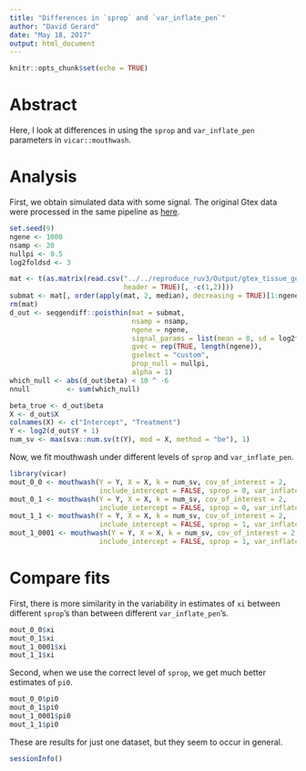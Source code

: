 ```yaml
---
title: "Differences in `sprop` and `var_inflate_pen`"
author: "David Gerard"
date: "May 18, 2017"
output: html_document
---
```


```r
knitr::opts_chunk$set(echo = TRUE)
```

# Abstract

Here, I look at differences in using the `sprop` and `var_inflate_pen` parameters in `vicar::mouthwash`.

# Analysis

First, we obtain simulated data with some signal. The original Gtex data were processed in the same pipeline as [here](https://github.com/dcgerard/ruvb_sims).

```r
set.seed(9)
ngene <- 1000
nsamp <- 20
nullpi <- 0.5
log2foldsd <- 3

mat <- t(as.matrix(read.csv("../../reproduce_ruv3/Output/gtex_tissue_gene_reads_v6p/muscle.csv",
                            header = TRUE)[, -c(1,2)]))
submat <- mat[, order(apply(mat, 2, median), decreasing = TRUE)[1:ngene]]
rm(mat)
d_out <- seqgendiff::poisthin(mat = submat,
                              nsamp = nsamp,
                              ngene = ngene,
                              signal_params = list(mean = 0, sd = log2foldsd),
                              gvec = rep(TRUE, length(ngene)),
                              gselect = "custom",
                              prop_null = nullpi,
                              alpha = 1)
which_null <- abs(d_out$beta) < 10 ^ -6
nnull         <- sum(which_null)

beta_true <- d_out$beta
X <- d_out$X
colnames(X) <- c("Intercept", "Treatment")
Y <- log2(d_out$Y + 1)
num_sv <- max(sva::num.sv(t(Y), mod = X, method = "be"), 1)
```

Now, we fit mouthwash under different levels of `sprop` and `var_inflate_pen`.

```r
library(vicar)
mout_0_0 <- mouthwash(Y = Y, X = X, k = num_sv, cov_of_interest = 2,
                      include_intercept = FALSE, sprop = 0, var_inflate_pen = 0)
mout_0_1 <- mouthwash(Y = Y, X = X, k = num_sv, cov_of_interest = 2,
                      include_intercept = FALSE, sprop = 0, var_inflate_pen = 1)
mout_1_1 <- mouthwash(Y = Y, X = X, k = num_sv, cov_of_interest = 2,
                      include_intercept = FALSE, sprop = 1, var_inflate_pen = 1)
mout_1_0001 <- mouthwash(Y = Y, X = X, k = num_sv, cov_of_interest = 2,
                      include_intercept = FALSE, sprop = 1, var_inflate_pen = 0.0001)
```

# Compare fits

First, there is more similarity in the variability in estimates of `xi` between different `sprop`'s than between different `var_inflate_pen`'s.
```r
mout_0_0$xi 
mout_0_1$xi 
mout_1_0001$xi 
mout_1_1$xi 
```

Second, when we use the correct level of `sprop`, we get much better estimates of `pi0`.

```r
mout_0_0$pi0
mout_0_1$pi0
mout_1_0001$pi0
mout_1_1$pi0
```

These are results for just one dataset, but they seem to occur in general.

```r
sessionInfo()
```
